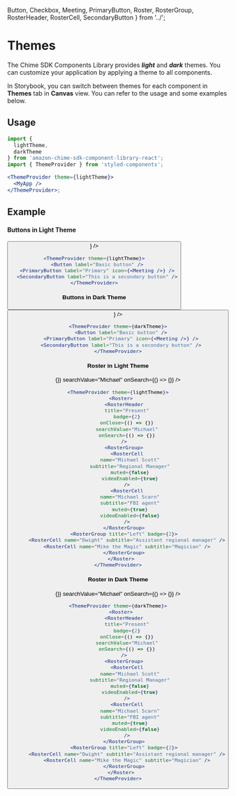 
  Button,
  Checkbox,
  Meeting,
  PrimaryButton,
  Roster,
  RosterGroup,
  RosterHeader,
  RosterCell,
  SecondaryButton
} from '../';

<Meta title="Themes" />

# Themes

The Chime SDK Components Library provides **_light_** and **_dark_** themes. You can customize your application by applying a theme to all components.

In Storybook, you can switch between themes for each component in **Themes** tab in **Canvas** view. You can refer to the usage and some examples below.

## Usage

```jsx
import {
  lightTheme,
  darkTheme
} from 'amazon-chime-sdk-component-library-react';
import { ThemeProvider } from 'styled-components';

<ThemeProvider theme={lightTheme}>
  <MyApp />
</ThemeProvider>;
```

## Example

#### Buttons in Light Theme

<ThemeProvider theme={lightTheme}>
  <Preview>
    <Button label="Basic button" />
    <PrimaryButton label="Primary" icon={<Meeting />} />
    <SecondaryButton label="This is a secondary button" />
  </Preview>
</ThemeProvider>

```jsx
<ThemeProvider theme={lightTheme}>
  <Button label="Basic button" />
  <PrimaryButton label="Primary" icon={<Meeting />} />
  <SecondaryButton label="This is a secondary button" />
</ThemeProvider>
```

#### Buttons in Dark Theme

<ThemeProvider theme={darkTheme}>
  <Preview>
    <Button label="Basic button" />
    <PrimaryButton label="Primary" icon={<Meeting />} />
    <SecondaryButton label="This is a secondary button" />
  </Preview>
</ThemeProvider>

```jsx
<ThemeProvider theme={darkTheme}>
  <Button label="Basic button" />
  <PrimaryButton label="Primary" icon={<Meeting />} />
  <SecondaryButton label="This is a secondary button" />
</ThemeProvider>
```

#### Roster in Light Theme

<ThemeProvider theme={lightTheme}>
  <Preview>
    <Roster>
      <RosterHeader
        title="Present"
        badge={2}
        onClose={() => {}}
        searchValue="Michael"
        onSearch={() => {}}
      />
      <RosterGroup>
        <RosterCell
          name="Michael Scott"
          subtitle="Regional Manager"
          muted={false}
          videoEnabled={true}
        />
        <RosterCell
          name="Michael Scarn"
          subtitle="FBI agent"
          muted={true}
          videoEnabled={false}
        />
      </RosterGroup>
      <RosterGroup title="Left" badge={2}>
        <RosterCell name="Dwight" subtitle="Assistant regional manager" />
        <RosterCell name="Mike the Magic" subtitle="Magician" />
      </RosterGroup>
    </Roster>
  </Preview>
</ThemeProvider>

```jsx
<ThemeProvider theme={lightTheme}>
  <Roster>
    <RosterHeader
      title="Present"
      badge={2}
      onClose={() => {}}
      searchValue="Michael"
      onSearch={() => {}}
    />
    <RosterGroup>
      <RosterCell
        name="Michael Scott"
        subtitle="Regional Manager"
        muted={false}
        videoEnabled={true}
      />
      <RosterCell
        name="Michael Scarn"
        subtitle="FBI agent"
        muted={true}
        videoEnabled={false}
      />
    </RosterGroup>
    <RosterGroup title="Left" badge={2}>
      <RosterCell name="Dwight" subtitle="Assistant regional manager" />
      <RosterCell name="Mike the Magic" subtitle="Magician" />
    </RosterGroup>
  </Roster>
</ThemeProvider>
```

#### Roster in Dark Theme

<ThemeProvider theme={darkTheme}>
  <Preview>
    <Roster>
      <RosterHeader
        title="Present"
        badge={2}
        onClose={() => {}}
        searchValue="Michael"
        onSearch={() => {}}
      />
      <RosterGroup>
        <RosterCell
          name="Michael Scott"
          subtitle="Regional Manager"
          muted={false}
          videoEnabled={true}
        />
        <RosterCell
          name="Michael Scarn"
          subtitle="FBI agent"
          muted={true}
          videoEnabled={false}
        />
      </RosterGroup>
      <RosterGroup title="Left" badge={2}>
        <RosterCell name="Dwight" subtitle="Assistant regional manager" />
        <RosterCell name="Mike the Magic" subtitle="Magician" />
      </RosterGroup>
    </Roster>
  </Preview>
</ThemeProvider>

```jsx
<ThemeProvider theme={darkTheme}>
  <Roster>
    <RosterHeader
      title="Present"
      badge={2}
      onClose={() => {}}
      searchValue="Michael"
      onSearch={() => {}}
    />
    <RosterGroup>
      <RosterCell
        name="Michael Scott"
        subtitle="Regional Manager"
        muted={false}
        videoEnabled={true}
      />
      <RosterCell
        name="Michael Scarn"
        subtitle="FBI agent"
        muted={true}
        videoEnabled={false}
      />
    </RosterGroup>
    <RosterGroup title="Left" badge={2}>
      <RosterCell name="Dwight" subtitle="Assistant regional manager" />
      <RosterCell name="Mike the Magic" subtitle="Magician" />
    </RosterGroup>
  </Roster>
</ThemeProvider>
```
